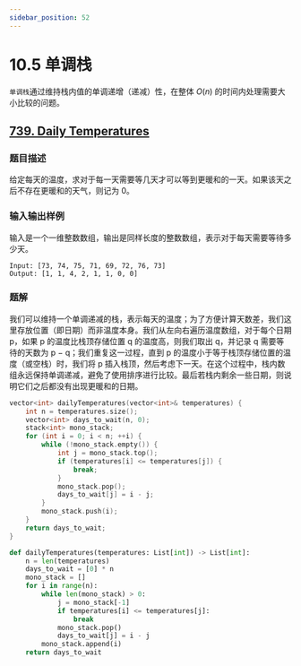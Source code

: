 ```yaml
---
sidebar_position: 52
---
```


# 10.5 单调栈

`单调栈`通过维持栈内值的单调递增（递减）性，在整体 $O(n)$ 的时间内处理需要大小比较的问题。

## [739. Daily Temperatures](https://leetcode.com/problems/daily-temperatures/)

### 题目描述

给定每天的温度，求对于每一天需要等几天才可以等到更暖和的一天。如果该天之后不存在更暖和的天气，则记为 0。

### 输入输出样例

输入是一个一维整数数组，输出是同样长度的整数数组，表示对于每天需要等待多少天。

```
Input: [73, 74, 75, 71, 69, 72, 76, 73]
Output: [1, 1, 4, 2, 1, 1, 0, 0]
```

### 题解

我们可以维持一个单调递减的栈，表示每天的温度；为了方便计算天数差，我们这里存放位置（即日期）而非温度本身。我们从左向右遍历温度数组，对于每个日期 p，如果 p 的温度比栈顶存储位置 q 的温度高，则我们取出 q，并记录 q 需要等待的天数为 p − q；我们重复这一过程，直到 p 的温度小于等于栈顶存储位置的温度（或空栈）时，我们将 p 插入栈顶，然后考虑下一天。在这个过程中，栈内数组永远保持单调递减，避免了使用排序进行比较。最后若栈内剩余一些日期，则说明它们之后都没有出现更暖和的日期。

<Tabs>
<TabItem value="cpp" label="C++">

```cpp
vector<int> dailyTemperatures(vector<int>& temperatures) {
    int n = temperatures.size();
    vector<int> days_to_wait(n, 0);
    stack<int> mono_stack;
    for (int i = 0; i < n; ++i) {
        while (!mono_stack.empty()) {
            int j = mono_stack.top();
            if (temperatures[i] <= temperatures[j]) {
                break;
            }
            mono_stack.pop();
            days_to_wait[j] = i - j;
        }
        mono_stack.push(i);
    }
    return days_to_wait;
}
```

</TabItem>
<TabItem value="py" label="Python">

```py
def dailyTemperatures(temperatures: List[int]) -> List[int]:
    n = len(temperatures)
    days_to_wait = [0] * n
    mono_stack = []
    for i in range(n):
        while len(mono_stack) > 0:
            j = mono_stack[-1]
            if temperatures[i] <= temperatures[j]:
                break
            mono_stack.pop()
            days_to_wait[j] = i - j
        mono_stack.append(i)
    return days_to_wait
```

</TabItem>

</Tabs>